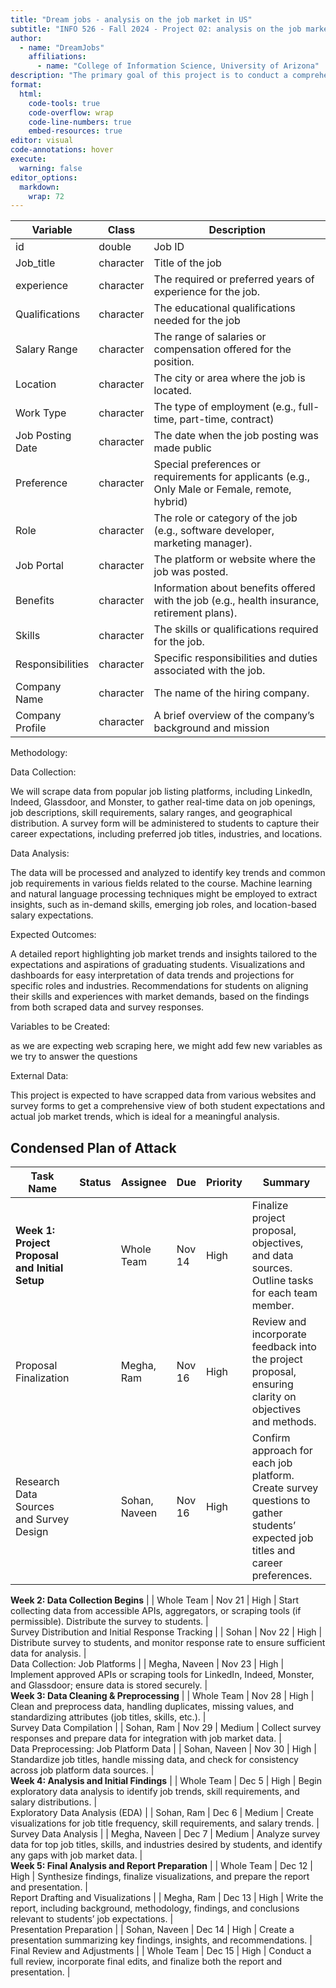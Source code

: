 ---
title: "Dream jobs - analysis on the job market in US"
subtitle: "INFO 526 - Fall 2024 - Project 02: analysis on the job market in US"
author: 
  - name: "DreamJobs"
    affiliations:
      - name: "College of Information Science, University of Arizona"
description: "The primary goal of this project is to conduct a comprehensive analysis of the U.S. job market, focusing on identifying trends, skills, and career pathways relevant to students graduating from our course. This analysis will provide insights into current job demand, salary expectations, required skills, and industry-specific opportunities, ultimately supporting students in making informed career choices"
format:
  html:
    code-tools: true
    code-overflow: wrap
    code-line-numbers: true
    embed-resources: true
editor: visual
code-annotations: hover
execute:
  warning: false
editor_options: 
  markdown: 
    wrap: 72
---
| Variable           | Class      | Description                                                                                               |
|--------------------|------------|-----------------------------------------------------------------------------------------------------------|
| id                 | double     | Job ID                                                                                                    |
| Job_title          | character  | Title of the job                                                                                          |
| experience         | character  | The required or preferred years of experience for the job.                                                |
| Qualifications     | character  | The educational qualifications needed for the job                                                         |
| Salary Range       | character  | The range of salaries or compensation offered for the position.                                           |
| Location           | character  | The city or area where the job is located.                                                                |
| Work Type          | character  | The type of employment (e.g., full-time, part-time, contract)                                             |
| Job Posting Date   | character  | The date when the job posting was made public                                                             |
| Preference         | character  | Special preferences or requirements for applicants (e.g., Only Male or Female, remote, hybrid)            |
| Role               | character  | The role or category of the job (e.g., software developer, marketing manager).                            |
| Job Portal         | character  | The platform or website where the job was posted.                                                         |
| Benefits           | character  | Information about benefits offered with the job (e.g., health insurance, retirement plans).               |
| Skills             | character  | The skills or qualifications required for the job.                                                        |
| Responsibilities   | character  | Specific responsibilities and duties associated with the job.                                             |
| Company Name       | character  | The name of the hiring company.                                                                           |
| Company Profile    | character  | A brief overview of the company's background and mission                                                  |

Methodology:

Data Collection:

We will scrape data from popular job listing platforms, including LinkedIn, Indeed, Glassdoor, and Monster, to gather real-time data on job openings, job descriptions, skill requirements, salary ranges, and geographical distribution.
A survey form will be administered to students to capture their career expectations, including preferred job titles, industries, and locations.

Data Analysis:

The data will be processed and analyzed to identify key trends and common job requirements in various fields related to the course.
Machine learning and natural language processing techniques might be employed to extract insights, such as in-demand skills, emerging job roles, and location-based salary expectations.

Expected Outcomes:

A detailed report highlighting job market trends and insights tailored to the expectations and aspirations of graduating students.
Visualizations and dashboards for easy interpretation of data trends and projections for specific roles and industries.
Recommendations for students on aligning their skills and experiences with market demands, based on the findings from both scraped data and survey responses.

Variables to be Created:

as we are expecting web scraping here, we might add few new variables as we try to answer the questions

External Data:

This project is expected to have scrapped data from various websites and survey forms  to get a comprehensive view of both student expectations and actual job market trends, which is ideal for a meaningful analysis.

## Condensed Plan of Attack

| Task Name                                          | Status | Assignee         | Due       | Priority | Summary                                                                                                                              |
|----------------------------------------------------|--------|-------------------|-----------|----------|--------------------------------------------------------------------------------------------------------------------------------------|
| **Week 1: Project Proposal and Initial Setup**     |        | Whole Team       | Nov 14    | High     | Finalize project proposal, objectives, and data sources. Outline tasks for each team member.                                         |
| Proposal Finalization                              |        | Megha, Ram       | Nov 16    | High     | Review and incorporate feedback into the project proposal, ensuring clarity on objectives and methods.                               |
| Research Data Sources and Survey Design            |        | Sohan, Naveen    | Nov 16    | High     | Confirm approach for each job platform. Create survey questions to gather students' expected job titles and career preferences.      |

| **Week 2: Data Collection Begins**                 |        | Whole Team       | Nov 21    | High     | Start collecting data from accessible APIs, aggregators, or scraping tools (if permissible). Distribute the survey to students.     |
| Survey Distribution and Initial Response Tracking  |        | Sohan            | Nov 22    | High     | Distribute survey to students, and monitor response rate to ensure sufficient data for analysis.                                    |
| Data Collection: Job Platforms                     |        | Megha, Naveen    | Nov 23    | High     | Implement approved APIs or scraping tools for LinkedIn, Indeed, Monster, and Glassdoor; ensure data is stored securely.             |

| **Week 3: Data Cleaning & Preprocessing**          |        | Whole Team       | Nov 28    | High     | Clean and preprocess data, handling duplicates, missing values, and standardizing attributes (job titles, skills, etc.).            |
| Survey Data Compilation                            |        | Sohan, Ram       | Nov 29    | Medium   | Collect survey responses and prepare data for integration with job market data.                                                     |
| Data Preprocessing: Job Platform Data              |        | Sohan, Naveen    | Nov 30    | High     | Standardize job titles, handle missing data, and check for consistency across job platform data sources.                            |

| **Week 4: Analysis and Initial Findings**          |        | Whole Team       | Dec 5     | High     | Begin exploratory data analysis to identify job trends, skill requirements, and salary distributions.                               |
| Exploratory Data Analysis (EDA)                    |        | Sohan, Ram       | Dec 6     | Medium   | Create visualizations for job title frequency, skill requirements, and salary trends.                                               |
| Survey Data Analysis                               |        | Megha, Naveen    | Dec 7     | Medium   | Analyze survey data for top job titles, skills, and industries desired by students, and identify any gaps with job market data.     |

| **Week 5: Final Analysis and Report Preparation**  |        | Whole Team       | Dec 12    | High     | Synthesize findings, finalize visualizations, and prepare the report and presentation.                                              |
| Report Drafting and Visualizations                 |        | Megha, Ram       | Dec 13    | High     | Write the report, including background, methodology, findings, and conclusions relevant to students’ job expectations.              |
| Presentation Preparation                           |        | Sohan, Naveen    | Dec 14    | High     | Create a presentation summarizing key findings, insights, and recommendations.                                                      |
| Final Review and Adjustments                       |        | Whole Team       | Dec 15    | High     | Conduct a full review, incorporate final edits, and finalize both the report and presentation.                                      |

